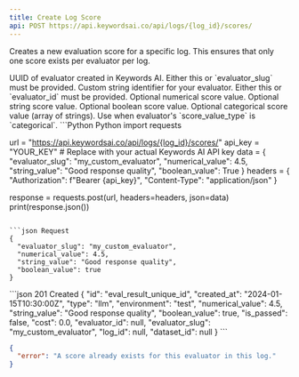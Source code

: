 ```yaml
---
title: Create Log Score
api: POST https://api.keywordsai.co/api/logs/{log_id}/scores/
---
```


Creates a new evaluation score for a specific log. This ensures that only one score exists per evaluator per log.

<ParamField body="evaluator_id" type="string">
  UUID of evaluator created in Keywords AI. Either this or `evaluator_slug` must be provided.
</ParamField>

<ParamField body="evaluator_slug" type="string">
  Custom string identifier for your evaluator. Either this or `evaluator_id` must be provided.
</ParamField>

<ParamField body="numerical_value" type="number">
  Optional numerical score value.
</ParamField>

<ParamField body="string_value" type="string">
  Optional string score value.
</ParamField>

<ParamField body="boolean_value" type="boolean">
  Optional boolean score value.
</ParamField>

<ParamField body="categorical_value" type="array">
  Optional categorical score value (array of strings). Use when evaluator's `score_value_type` is `categorical`.
</ParamField>

<RequestExample>
```Python Python
import requests

url = "https://api.keywordsai.co/api/logs/{log_id}/scores/"
api_key = "YOUR_KEY" # Replace with your actual Keywords AI API key
data = {
    "evaluator_slug": "my_custom_evaluator",
    "numerical_value": 4.5,
    "string_value": "Good response quality",
    "boolean_value": True
}
headers = {
    "Authorization": f"Bearer {api_key}",
    "Content-Type": "application/json"
}

response = requests.post(url, headers=headers, json=data)
print(response.json())
```

```json Request
{
  "evaluator_slug": "my_custom_evaluator",
  "numerical_value": 4.5,
  "string_value": "Good response quality",
  "boolean_value": true
}
```
</RequestExample>

<ResponseExample>
```json 201 Created
{
  "id": "eval_result_unique_id",
  "created_at": "2024-01-15T10:30:00Z",
  "type": "llm",
  "environment": "test",
  "numerical_value": 4.5,
  "string_value": "Good response quality",
  "boolean_value": true,
  "is_passed": false,
  "cost": 0.0,
  "evaluator_id": null,
  "evaluator_slug": "my_custom_evaluator",
  "log_id": null,
  "dataset_id": null
}
```

```json 409 Conflict
{
  "error": "A score already exists for this evaluator in this log."
}
```
</ResponseExample>